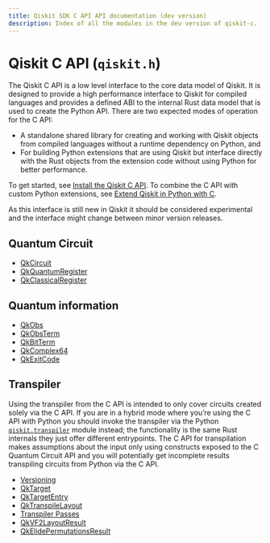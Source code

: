 ```yaml
---
title: Qiskit SDK C API API documentation (dev version)
description: Index of all the modules in the dev version of qiskit-c.
---
```


<span id="qiskit-c-api-qiskit-h" />

# Qiskit C API (`qiskit.h`)

The Qiskit C API is a low level interface to the core data model of Qiskit. It is designed to provide a high performance interface to Qiskit for compiled languages and provides a defined ABI to the internal Rust data model that is used to create the Python API. There are two expected modes of operation for the C API:

*   A standalone shared library for creating and working with Qiskit objects from compiled languages without a runtime dependency on Python, and
*   For building Python extensions that are using Qiskit but interface directly with the Rust objects from the extension code without using Python for better performance.

To get started, see [Install the Qiskit C API](/docs/guides/install-c-api). To combine the C API with custom Python extensions, see [Extend Qiskit in Python with C](/docs/guides/c-extension-for-python).

As this interface is still new in Qiskit it should be considered experimental and the interface might change between minor version releases.

## Quantum Circuit

*   [QkCircuit](qk-circuit)
*   [QkQuantumRegister](qk-quantum-register)
*   [QkClassicalRegister](qk-classical-register)

## Quantum information

*   [QkObs](qk-obs)
*   [QkObsTerm](qk-obs-term)
*   [QkBitTerm](qk-bit-term)
*   [QkComplex64](qk-complex-64)
*   [QkExitCode](qk-exit-code)

## Transpiler

Using the transpiler from the C API is intended to only cover circuits created solely via the C API. If you are in a hybrid mode where you’re using the C API with Python you should invoke the transpiler via the Python [`qiskit.transpiler`](/docs/api/qiskit/dev/transpiler#module-qiskit.transpiler "qiskit.transpiler") module instead; the functionality is the same Rust internals they just offer different entrypoints. The C API for transpilation makes assumptions about the input only using constructs exposed to the C Quantum Circuit API and you will potentially get incomplete results transpiling circuits from Python via the C API.

*   [Versioning](version)
*   [QkTarget](qk-target)
*   [QkTargetEntry](qk-target-entry)
*   [QkTranspileLayout](qk-transpile-layout)
*   [Transpiler Passes](qk-transpiler-passes)
*   [QkVF2LayoutResult](qk-vf-2-layout-result)
*   [QkElidePermutationsResult](qk-elide-permutations-result)

